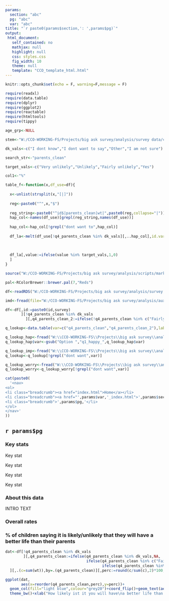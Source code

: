 ```yaml
---
params:
  section: "abc"
  pg: "abc"
  var: "abc"
title: "`r paste0(params$section,': ',params$pg)`"
output: 
 html_document: 
   self_contained: no
   mathjax: null
   highlight: null
   css: styles.css
   fig_width: 10
   theme: null
   template: "CCO_template_html.html"
---
```


```r
knitr::opts_chunk$set(echo = F, warning=F,message = F)

require(readxl)
require(data.table)
require(dplyr)
require(ggplot2)
require(reactable)
require(htmltools)
require(tippy)

age_grp<-NULL

stem<-"W:/CCO-WORKING-FS/Projects/big ask survey/analysis/survey data/cleaned data/"

dk_vals<-c("I dont know","I dont want to say","Other","I am not sure")

search_str<-"parents_clean"

target_vals<-c("Very unlikely","Unlikely","Fairly unlikely","Yes")

col1<-"%"

table_f<-function(x,df_use=df){
  
  x<-unlist(strsplit(x,"[|]"))
  
  reg<-paste0("^",x,"$")
  
  reg_string<-paste0("^id$|parents_clean|wt|",paste0(reg,collapse="|"))
  hap_col<-names(df_use)[grepl(reg_string,names(df_use))]
  
  hap_col<-hap_col[!grepl("dont want to",hap_col)]
  
  df_la<-melt(df_use[!q4_parents_clean %in% dk_vals][,..hap_col],id.vars = c("id",x,"wt"))[,variable:=plyr::mapvalues(variable,
                                                                                                                            q_lookup$var,
                                                                                                                            q_lookup$label)]
  
  df_la[,value:=ifelse(value %in% target_vals,1,0)
  ]
}

source("W:/CCO-WORKING-FS/Projects/big ask survey/analysis/scripts/markdown_functions.R",local=knitr::knit_global())

pal<-RColorBrewer::brewer.pal(7,"Reds")

```

```r

df<-readRDS("W:/CCO-WORKING-FS/Projects/big ask survey/analysis/survey data/final data/13-17_weighted.rds")

imd<-fread(file="W:/CCO-WORKING-FS/Projects/big ask survey/analysis/aux data/imd2019lsoa.csv")[Measurement=="Decile"][,Value:=ceiling(Value/2)]

df<-df[,id:=paste0(id,survey)
       ][!q4_parents_clean %in% dk_vals
         ][,q4_parents_clean_2:=ifelse(!q4_parents_clean %in% c("Fairly likely","Very likely","Likely"),"Yes","No")]

q_lookup<-data.table(var=c("q4_parents_clean","q4_parents_clean_2"),label=c("Children think its unlikely they will have a better life than their parents","Children think its likely they will have a better life than their parents"))

q_lookup_hap<-fread("W:\\CCO-WORKING-FS\\Projects\\big ask survey\\analysis\\aux data\\13-17_happy_q_lookup.csv")
q_lookup_hap$var<-gsub("Option ","q1_happy_",q_lookup_hap$var)

q_lookup_imp<-fread("W:\\CCO-WORKING-FS\\Projects\\big ask survey\\analysis\\aux data\\13-17_important_q_lookup.csv")
q_lookup<-q_lookup[!grepl("dont want",var)]

q_lookup_worry<-fread("W:\\CCO-WORKING-FS\\Projects\\big ask survey\\analysis\\aux data\\13-17_worry_q_lookup.csv")
q_lookup_worry<-q_lookup_worry[!grepl("dont want",var)]

```

```r

cat(paste0(
  '<nav>
<ol>
<li class="breadcrumb"><a href="index.html">Home</a></li>
<li class="breadcrumb"><a href="',params$var,'_index.html">',params$section,'</a></li>
<li class="breadcrumb">',params$pg,'</li>
</ol>
</nav>'
))

```

<script src="extra_js.js"></script>

## `r params$pg`

<h3>Key stats</h3>
<div class="stat-boxes">

<div class="col-xs-12 col-sm-6 col-lg-3">
<div class="stat">
<div class="stat-box-outer">
<div class="stat-box-inner">
<p class="figure">Key stat</p>
</div>
</div>
</div>
</div>

<div class="col-xs-12 col-sm-6 col-lg-3">
<div class="stat">
<div class="stat-box-outer">
<div class="stat-box-inner">
<p class="figure">Key stat</p>
</div>
</div>
</div>
</div>

<div class="col-xs-12 col-sm-6 col-lg-3">
<div class="stat">
<div class="stat-box-outer">
<div class="stat-box-inner">
<p class="figure">Key stat</p>
</div>
</div>
</div>
</div>

<div class="col-xs-12 col-sm-6 col-lg-3">
<div class="stat">
<div class="stat-box-outer">
<div class="stat-box-inner">
<p class="figure">Key stat</p>
</div>
</div>
</div>
</div>

</div>


<h3> About this data</h3>

INTRO TEXT

### Overall rates

<h3>% of children saying it is likely/unlikely that they will have a better life than their parents</h3>

```r
dat<-df[!q4_parents_clean %in% dk_vals
        ][,q4_parents_clean:=ifelse(q4_parents_clean %in% dk_vals,NA,
                                    ifelse(q4_parents_clean %in% c("Fairly likely","Very likely","Likely"),"Likely",
                                           ifelse(q4_parents_clean %in% target_vals,"Unlikely","Neither likely/unlikely")))
  ][,.(c=sum(wt)),by=.(q4_parents_clean)][,perc:=round(c/sum(c),2)*100,]

ggplot(dat,
       aes(x=reorder(q4_parents_clean,perc),y=perc))+
  geom_col(fill="light blue",colour="grey20")+coord_flip()+geom_text(aes(label=paste0(perc,"%")),hjust=1)+
  theme_bw()+xlab("How likely ist it you will have\na better life than your parents?\n")+ylab("% of 9-17 yr olds")

```